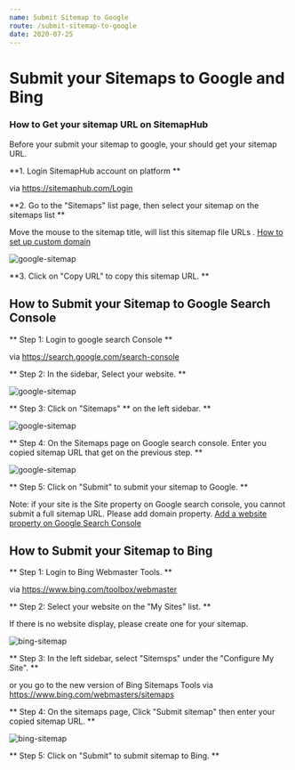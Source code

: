 ```yaml
---
name: Submit Sitemap to Google
route: /submit-sitemap-to-google
date: 2020-07-25
---
```

# Submit your Sitemaps to Google and Bing

### How to Get your sitemap URL on SitemapHub

Before your submit your sitemap to google, your should get your sitemap URL.

**1. Login SitemapHub account on platform **

via https://sitemaphub.com/Login

**2. Go to the "Sitemaps" list page, then select your sitemap on the sitemaps list **

Move the mouse to the sitemap title, will list this sitemap file URLs . [How to set up custom domain](/setting-custom-domain)

![google-sitemap](../static/images/submit-sitemap-google-04.png)

**3. Click on "Copy URL" to copy this sitemap URL. **

## How to Submit your Sitemap to Google Search Console

** Step 1: Login to google search Console **

via https://search.google.com/search-console

** Step 2: In the sidebar, Select your website. **

![google-sitemap](../static/images/submit-sitemap-google-01.png)

** Step 3: Click on "Sitemaps" ** on the left sidebar. **

![google-sitemap](../static/images/submit-sitemap-google-02.png)

** Step 4: On the Sitemaps page on Google search console. Enter you copied sitemap URL that get on the previous step. **

![google-sitemap](../static/images/submit-sitemap-google-03.png)

** Step 5: Click on "Submit" to submit your sitemap to Google. **

Note: if your site is the Site property on Google search console, you cannot submit a full sitemap URL. Please add domain property. [Add a website property on Google Search Console](https://support.google.com/webmasters/answer/34592?hl=en)

## How to Submit your Sitemap to Bing

** Step 1: Login to Bing Webmaster Tools. **

via https://www.bing.com/toolbox/webmaster

** Step 2: Select your website on the "My Sites" list. **

If there is no website display, please create one for your sitemap.

![bing-sitemap](../static/images/submit-sitemap-google-05.png)

** Step 3: In the left sidebar, select "Sitemsps" under the "Configure My Site". **

or you go to the new version of Bing Sitemaps Tools via https://www.bing.com/webmasters/sitemaps

** Step 4: On the sitemaps page, Click "Submit sitemap" then enter your copied sitemap URL. **

![bing-sitemap](../static/images/submit-sitemap-google-06.png)

** Step 5: Click on "Submit" to submit sitemap to Bing. **

